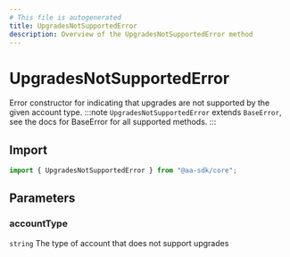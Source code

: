 ```yaml
---
# This file is autogenerated
title: UpgradesNotSupportedError
description: Overview of the UpgradesNotSupportedError method
---
```


# UpgradesNotSupportedError

Error constructor for indicating that upgrades are not supported by the given account type.
:::note
`UpgradesNotSupportedError` extends `BaseError`, see the docs for BaseError for all supported methods.
:::

## Import

```ts
import { UpgradesNotSupportedError } from "@aa-sdk/core";
```

## Parameters

### accountType

`string`
The type of account that does not support upgrades
